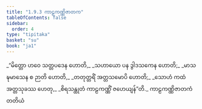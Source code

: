 ```yaml
---
title: "1.9.3 ကာဠကဏ္ဏိဇာတက"
tableOfContents: false
sidebar:
  order: 4
type: "tipitaka"
basket: "su"
book: "ja1"
---
```



<DynamicBreadcrumb />

<Division number="83" book="ja1">

<Paragraph number="184" type="verses" book="ja1">
_“မိတ္တော ဟဝေ သတ္တပဒေန ဟောတိ,_  
_သဟာယော ပန ဒွါဒသကေန ဟောတိ;_  
_မာသဍ္ဎမာသေန စ ဉာတိ ဟောတိ,_  
_တတုတ္တရိံ အတ္တသမောပိ ဟောတိ;_  
_သောဟံ ကထံ အတ္တသုခဿ ဟေတု,_  
_စိရသန္ထုတံ ကာဠကဏ္ဏိံ ဇဟေယျန်”တိ._  


</Paragraph>
</Division>

<Paragraph number="185" type="center" book="ja1">
ကာဠကဏ္ဏိဇာတကံ တတိယံ
</Paragraph>